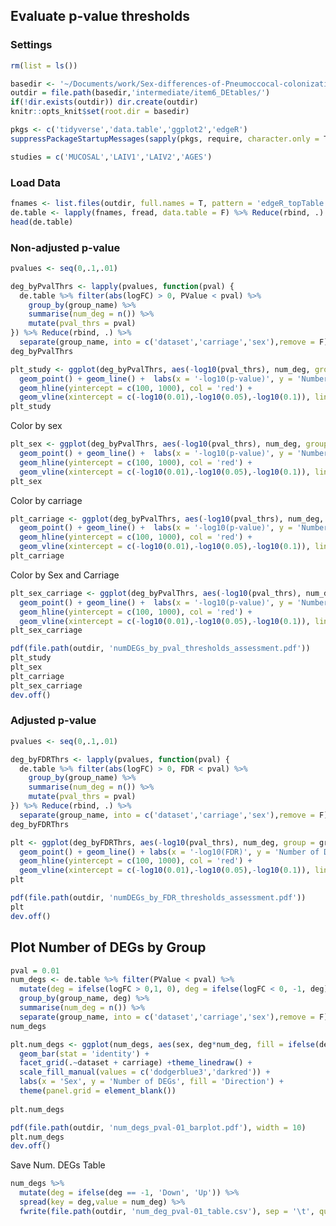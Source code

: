 ## Evaluate p-value thresholds

### Settings

```r
rm(list = ls())

basedir <- '~/Documents/work/Sex-differences-of-Pneumoccocal-colonization/'
outdir = file.path(basedir,'intermediate/item6_DEtables/')
if(!dir.exists(outdir)) dir.create(outdir)
knitr::opts_knit$set(root.dir = basedir)

pkgs <- c('tidyverse','data.table','ggplot2','edgeR')
suppressPackageStartupMessages(sapply(pkgs, require, character.only = T))

studies = c('MUCOSAL','LAIV1','LAIV2','AGES')
```

### Load Data

```r
fnames <- list.files(outdir, full.names = T, pattern = 'edgeR_topTable')
de.table <- lapply(fnames, fread, data.table = F) %>% Reduce(rbind, .)
head(de.table)
```

### Non-adjusted p-value

```r
pvalues <- seq(0,.1,.01)

deg_byPvalThrs <- lapply(pvalues, function(pval) {
  de.table %>% filter(abs(logFC) > 0, PValue < pval) %>% 
    group_by(group_name) %>%
    summarise(num_deg = n()) %>% 
    mutate(pval_thrs = pval)
}) %>% Reduce(rbind, .) %>% 
  separate(group_name, into = c('dataset','carriage','sex'),remove = F)
deg_byPvalThrs
```

```r
plt_study <- ggplot(deg_byPvalThrs, aes(-log10(pval_thrs), num_deg, group = group_name, col = dataset)) +
  geom_point() + geom_line() +  labs(x = '-log10(p-value)', y = 'Number of DEGs') + theme_minimal() +
  geom_hline(yintercept = c(100, 1000), col = 'red') +
  geom_vline(xintercept = c(-log10(0.01),-log10(0.05),-log10(0.1)), linetype ='dashed')
plt_study
```

Color by sex

```r
plt_sex <- ggplot(deg_byPvalThrs, aes(-log10(pval_thrs), num_deg, group = group_name, col = sex)) + 
  geom_point() + geom_line() +  labs(x = '-log10(p-value)', y = 'Number of DEGs', col = 'Sex') + theme_minimal() +
  geom_hline(yintercept = c(100, 1000), col = 'red') +
  geom_vline(xintercept = c(-log10(0.01),-log10(0.05),-log10(0.1)), linetype ='dashed')
plt_sex
```

Color by carriage

```r
plt_carriage <- ggplot(deg_byPvalThrs, aes(-log10(pval_thrs), num_deg, group = group_name, col = carriage)) + 
  geom_point() + geom_line() +  labs(x = '-log10(p-value)', y = 'Number of DEGs', col = 'Carriage') + theme_minimal() +
  geom_hline(yintercept = c(100, 1000), col = 'red') +
  geom_vline(xintercept = c(-log10(0.01),-log10(0.05),-log10(0.1)), linetype ='dashed')
plt_carriage
```

Color by Sex and Carriage

```r
plt_sex_carriage <- ggplot(deg_byPvalThrs, aes(-log10(pval_thrs), num_deg, group = paste0(dataset, group_name), col = paste0(carriage, '_',sex))) + 
  geom_point() + geom_line() +  labs(x = '-log10(p-value)', y = 'Number of DEGs', col = 'Carriage + Sex') + theme_minimal() +
  geom_hline(yintercept = c(100, 1000), col = 'red') +
  geom_vline(xintercept = c(-log10(0.01),-log10(0.05),-log10(0.1)), linetype ='dashed')
plt_sex_carriage
```

```r
pdf(file.path(outdir, 'numDEGs_by_pval_thresholds_assessment.pdf'))
plt_study
plt_sex
plt_carriage
plt_sex_carriage
dev.off()
```

### Adjusted p-value

```r
pvalues <- seq(0,.1,.01)

deg_byFDRThrs <- lapply(pvalues, function(pval) {
  de.table %>% filter(abs(logFC) > 0, FDR < pval) %>% 
    group_by(group_name) %>%
    summarise(num_deg = n()) %>% 
    mutate(pval_thrs = pval)
}) %>% Reduce(rbind, .) %>% 
  separate(group_name, into = c('dataset','carriage','sex'),remove = F)
deg_byFDRThrs
```

```r
plt <- ggplot(deg_byFDRThrs, aes(-log10(pval_thrs), num_deg, group = group_name, col = dataset)) + 
  geom_point() + geom_line() + labs(x = '-log10(FDR)', y = 'Number of DEGs') + theme_minimal() + 
  geom_hline(yintercept = c(100, 1000), col = 'red') +
  geom_vline(xintercept = c(-log10(0.01),-log10(0.05),-log10(0.1)), linetype ='dashed')
plt
```

```r
pdf(file.path(outdir, 'numDEGs_by_FDR_thresholds_assessment.pdf'))
plt
dev.off()
```

## Plot Number of DEGs by Group

```r
pval = 0.01
num_degs <- de.table %>% filter(PValue < pval) %>% 
  mutate(deg = ifelse(logFC > 0,1, 0), deg = ifelse(logFC < 0, -1, deg)) %>% 
  group_by(group_name, deg) %>%
  summarise(num_deg = n()) %>% 
  separate(group_name, into = c('dataset','carriage','sex'),remove = F) 
num_degs
```
```r
plt.num_degs <- ggplot(num_degs, aes(sex, deg*num_deg, fill = ifelse(deg > 0, 'Up', 'Down'))) +
  geom_bar(stat = 'identity') +
  facet_grid(.~dataset + carriage) +theme_linedraw() +
  scale_fill_manual(values = c('dodgerblue3','darkred')) +
  labs(x = 'Sex', y = 'Number of DEGs', fill = 'Direction') +
  theme(panel.grid = element_blank())
  
plt.num_degs
```
```r
pdf(file.path(outdir, 'num_degs_pval-01_barplot.pdf'), width = 10)
plt.num_degs
dev.off()
```
Save Num. DEGs Table
```r
num_degs %>% 
  mutate(deg = ifelse(deg == -1, 'Down', 'Up')) %>% 
  spread(key = deg,value = num_deg) %>% 
  fwrite(file.path(outdir, 'num_deg_pval-01_table.csv'), sep = '\t', quote = F, row.names = F)

```

